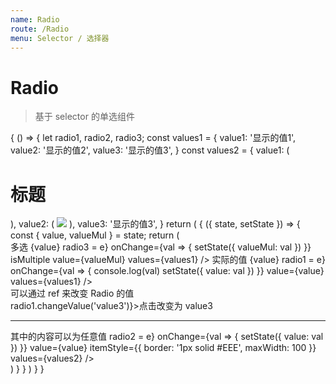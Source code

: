 ```yaml
---
name: Radio
route: /Radio
menu: Selector / 选择器
---
```



# Radio

> 基于 selector 的单选组件

<PropsTable of={Radio} />

<Playground>
  {
    () => {
      let radio1, radio2, radio3;
      const values1 = {
        value1: '显示的值1',
        value2: '显示的值2',
        value3: '显示的值3',
      }
      const values2 = {
        value1: (
          <h1>标题</h1>
        ),
        value2: (
          <img src="http://www.ray-joy.com/UploadFiles/clubfiles/2013-07/201307281047259067.jpg"/>
        ),
        value3: '显示的值3',
      }
      return (
        <State initial={{
          value: 'value1',
          valueMul: ['value1']
        }}>
          {
            ({ state, setState }) => {
              const { value, valueMul } = state;
              return (
                <div>
                  <span className="mr10">多选 {value}</span>
                  <Radio
                    ref={e => radio3 = e}
                    onChange={val => {
                      setState({
                        valueMul: val
                      })
                    }}
                    isMultiple
                    value={valueMul}
                    values={values1}
                  />
                  <span className="mr10">实际的值 {value}</span>
                  <Radio
                    ref={e => radio1 = e}
                    onChange={val => {
                      console.log(val)
                      setState({
                        value: val
                      })
                    }}
                    value={value}
                    values={values1}
                  />
                  <div>
                    <div className="mu10">可以通过 ref 来改变 Radio 的值</div>
                    <div className="btn theme" onClick={e => radio1.changeValue('value3')}>点击改变为 value3</div>
                  </div>
                  <hr/>
                  <span className="mr10">其中的内容可以为任意值</span>
                  <Radio
                    ref={e => radio2 = e}
                    onChange={val => {
                      setState({
                        value: val
                      })
                    }}
                    value={value}
                    itemStyle={{
                      border: '1px solid #EEE',
                      maxWidth: 100
                    }}
                    values={values2}
                  />
                </div>
              )
            }
          }
        </State>
      )
    }
  }
</Playground>
